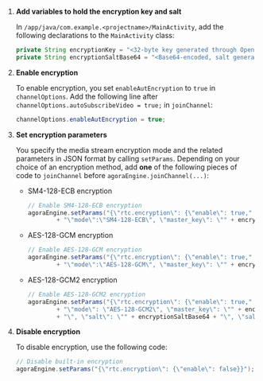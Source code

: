 <PlatformWrapper platform="android">

1. **Add variables to hold the encryption key and salt**

    In `/app/java/com.example.<projectname>/MainActivity`, add the following declarations to the `MainActivity` class:

    ```java
    private String encryptionKey = "<32-byte key generated through OpenSSL>";
    private String encryptionSaltBase64 = "<Base64-encoded, salt generated through OpenSSL>";
    ```

1. **Enable encryption**

    To enable encryption, you set `enableAutEncryption` to `true` in `channelOptions`. Add the following line after `channelOptions.autoSubscribeVideo = true;` in `joinChannel`:

    ```java
    channelOptions.enableAutEncryption = true;
    ```

1. **Set encryption parameters**

    You specify the media stream encryption mode and the related parameters in JSON format by calling `setParams`. Depending on your choice of an encryption method, add **one** of the following pieces of code to `joinChannel` before `agoraEngine.joinChannel(...)`:

    * SM4-128-ECB encryption

        ```java
        // Enable SM4-128-ECB encryption
        agoraEngine.setParams("{\"rtc.encryption\": {\"enable\": true,"
                + "\"mode\":\"SM4-128-ECB\", \"master_key\": \"" + encryptionKey + "\" }}");
        ```

    * AES-128-GCM encryption

        ```java
        // Enable AES-128-GCM encryption
        agoraEngine.setParams("{\"rtc.encryption\": {\"enable\": true,"
                + "\"mode\":\"AES-128-GCM\", \"master_key\": \"" + encryptionKey + "\" }}");
        ```

    * AES-128-GCM2 encryption

        ```java
        // Enable AES-128-GCM2 encryption
        agoraEngine.setParams("{\"rtc.encryption\": {\"enable\": true,"
                + "\"mode\": \"AES-128-GCM2\", \"master_key\": \"" + encryptionKey 
                + "\", \"salt\": \"" + encryptionSaltBase64 + "\", \"salt_type\": \"BASE64\"}}");
        ```

1. **Disable encryption**

    To disable encryption, use the following code:

    ```java
    // Disable built-in encryption
    agoraEngine.setParams("{\"rtc.encryption\": {\"enable\": false}}");
    ```

</PlatformWrapper>
